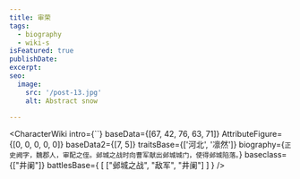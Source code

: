 ```yaml
---
title: 审荣
tags:
  - biography
  - wiki-s
isFeatured: true
publishDate:
excerpt:
seo:
  image:
    src: '/post-13.jpg'
    alt: Abstract snow

---
```



<CharacterWiki
  intro={``}
  baseData={[67, 42, 76, 63, 71]}
  AttributeFigure={[0, 0, 0, 0, 0]}
  baseData2={[7, 5]}
  traitsBase={['河北', '凛然']}
  biography={`正史阙字，魏郡人，审配之侄。邺城之战时向曹军献出邺城城门，使得邺城陷落。`}
  baseclass={["井阑"]}
  battlesBase={
    [
      ["邺城之战", "敌军", "井阑"]
    ]
  }
/>